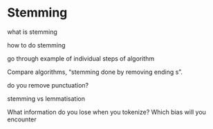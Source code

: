 # Stemming

what is stemming

how to do stemming

go through example of individual steps of algorithm

Compare algorithms, "stemming done by removing ending s".

do you remove punctuation?

stemming vs lemmatisation

What information do you lose when you tokenize? Which bias will you encounter
